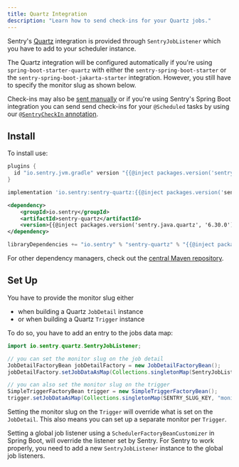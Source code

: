 ```yaml
---
title: Quartz Integration
description: "Learn how to send check-ins for your Quartz jobs."
---
```


Sentry's [Quartz](http://www.quartz-scheduler.org/) integration is provided through `SentryJobListener` which you have to add to your scheduler instance.

The Quartz integration will be configured automatically if you're using `spring-boot-starter-quartz` with either the `sentry-spring-boot-starter` or the `sentry-spring-boot-jakarta-starter` integration. However, you still have to specify the monitor slug as shown below.

Check-ins may also be [sent manually](/platforms/java/crons/) or if you're using Sentry's Spring Boot integration you can send send check-ins for your `@Scheduled` tasks by using our [`@SentryCheckIn` annotation](/platforms/java/guides/spring-boot/crons/).

## Install

To install use:

```groovy {tabTitle:Gradle Plugin}
plugins {
  id "io.sentry.jvm.gradle" version "{{@inject packages.version('sentry.java.android.gradle-plugin', '3.13.0') }}"
}
```

```groovy {tabTitle:Gradle}
implementation 'io.sentry:sentry-quartz:{{@inject packages.version('sentry.java.quartz', '6.30.0') }}'
```

```xml {tabTitle:Maven}
<dependency>
    <groupId>io.sentry</groupId>
    <artifactId>sentry-quartz</artifactId>
    <version>{{@inject packages.version('sentry.java.quartz', '6.30.0') }}</version>
</dependency>
```

```scala {tabTitle: SBT}
libraryDependencies += "io.sentry" % "sentry-quartz" % "{{@inject packages.version('sentry.java.quartz', '6.30.0') }}"
```

For other dependency managers, check out the [central Maven repository](https://search.maven.org/artifact/io.sentry/sentry-quartz).

## Set Up

You have to provide the monitor slug either

- when building a Quartz `JobDetail` instance
- or when building a Quartz `Trigger` instance

To do so, you have to add an entry to the jobs data map:

```java
import io.sentry.quartz.SentryJobListener;

// you can set the monitor slug on the job detail
JobDetailFactoryBean jobDetailFactory = new JobDetailFactoryBean();
jobDetailFactory.setJobDataAsMap(Collections.singletonMap(SentryJobListener.SENTRY_SLUG_KEY, "<monitor-slug>"));

// you can also set the monitor slug on the trigger
SimpleTriggerFactoryBean trigger = new SimpleTriggerFactoryBean();
trigger.setJobDataAsMap(Collections.singletonMap(SENTRY_SLUG_KEY, "monitor_slug_simple_trigger"));
```

<Note>

Setting the monitor slug on the `Trigger` will override what is set on the `JobDetail`. This also means you can set up a separate monitor per `Trigger`.

</Note>

<Note>

Setting a global job listener using a `SchedulerFactoryBeanCustomizer` in Spring Boot, will override the listener set by Sentry. For Sentry to work properly, you need to add a new `SentryJobListener` instance to the global job listeners.

</Note>
